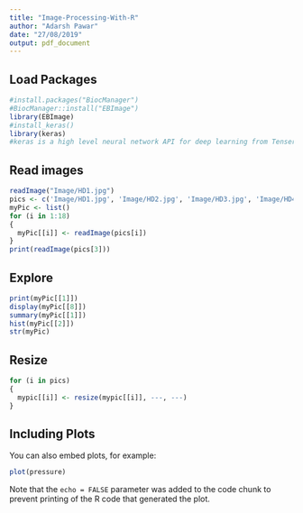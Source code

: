 ```yaml
---
title: "Image-Processing-With-R"
author: "Adarsh Pawar"
date: "27/08/2019"
output: pdf_document
---
```

## Load Packages
```r
#install.packages("BiocManager") 
#BiocManager::install("EBImage")
library(EBImage)
#install_keras()
library(keras)
#keras is a high level neural network API for deep learning from TenserFlow Google. 
```

##  Read images

```r

readImage("Image/HD1.jpg")
pics <- c('Image/HD1.jpg', 'Image/HD2.jpg', 'Image/HD3.jpg', 'Image/HD4.jpg', 'Image/HD5.jpg', 'Image/HD6.jpg', 'Image/HD7.jpg', 'Image/HD8.jpg', 'Image/HD9.jpg', 'Image/P1.jpg', 'Image/P2.jpg', 'Image/P3.jpg', 'Image/P4.jpg', 'Image/P5.jpg', 'Image/P6.jpg', 'Image/P7.jpg', 'Image/P8.jpg', 'Image/P9.jpg')
myPic <- list()
for (i in 1:18) 
{
  myPic[[i]] <- readImage(pics[i])
}
print(readImage(pics[3]))

```


## Explore
```r
print(myPic[[1]])
display(myPic[[8]])
summary(myPic[[1]])
hist(myPic[[2]])
str(myPic)
```

## Resize
```r
for (i in pics) 
{
  mypic[[i]] <- resize(mypic[[i]], ---, ---)
}
```

## Including Plots

You can also embed plots, for example:

```r
plot(pressure)
```

Note that the `echo = FALSE` parameter was added to the code chunk to prevent printing of the R code that generated the plot.
